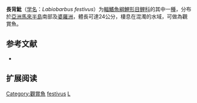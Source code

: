 {{Speciesbox
| name = 長背魮
| status = NE
| status_system = IUCN3.1
| image = 
| genus = Labiobarbus
| species = festivus
| authority = [[Heckel|Heckel]], 1843
| synonyms = *''Cyrene festiva''<br /><small>Heckel, 1843</small> ''
*''Dangila festiva''<br /><small>Heckel, 1843</small> ''
*''Dangila festiva stercusmuscarum''<br /><small>Heckel, 1843</small> ''
*''Labiobarbus festiva''<br /><small>Heckel, 1843</small> ''
}}

'''長背魮'''（[[学名|学名]]：''Labiobarbus festivus''）为[[輻鰭魚綱|輻鰭魚綱]][[鯉形目|鯉形目]][[鲤科|鲤科]]的其中一[[種|種]]，分布於[[亞洲|亞洲]][[馬來半島|馬來半島]]南部及[[婆羅洲|婆羅洲]]，體長可達24公分，棲息在混濁的水域，可做為觀賞魚。

==参考文献==
*{{FishBase_species|genus=Labiobarbus|species=festivus|year=2012|month=1}}

== 扩展阅读 ==
{{refbegin}}
{{wikispecies-inline|Labiobarbus festivus|長背魮}}
{{refend}}
{{Taxonbar|from=Q3755094}}

[[Category:觀賞魚|Category:觀賞魚]]
[[Category:長背魮屬|festivus]]
[[Category:1843年描述的鱼类|L]]


{{鯉形目小作品}}